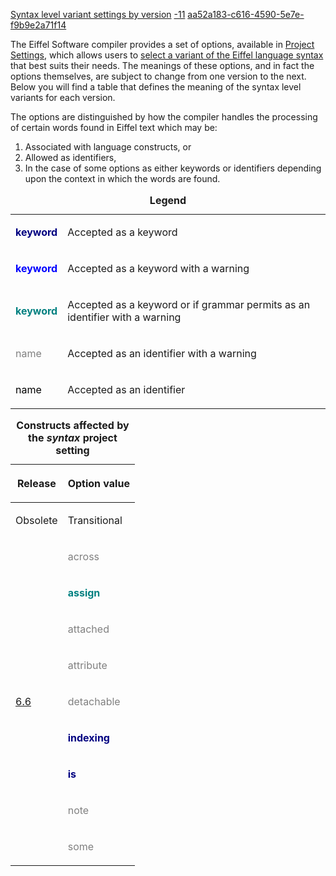 [[Property:title|Syntax level variant settings by version]]
[[Property:weight|-11]]
[[Property:uuid|aa52a183-c616-4590-5e7e-f9b9e2a71f14]]
{{Beta}}


The Eiffel Software compiler provides a set of options, available in [[General Target Options|Project Settings]], which allows users to [[Setting the syntax variant|select a variant of the Eiffel language syntax]] that best suits their needs. The meanings of these options, and in fact the options themselves, are subject to change from one version to the next. Below you will find a table that defines the meaning of the syntax level variants for each version. 

The options are distinguished by how the compiler handles the processing of certain words found in Eiffel text which may be:
# Associated with language constructs, or 
# Allowed as identifiers,
# In the case of some options as either keywords or identifiers depending upon the context in which the words are found.


{| border="1" style="float: right; border-collapse: collapse; border-style: solid;"
|+ '''Legend'''
| style="color: navy;" | '''keyword'''
| Accepted as a keyword
|-
| style="color: blue;" | '''keyword'''
| Accepted as a keyword with a warning
|-
| style="color: teal;" | '''keyword'''
| Accepted as a keyword or if grammar permits as an identifier with a warning
|-
| style="color: gray;" | name
| Accepted as an identifier with a warning
|-
| style="color: black;" | name
| Accepted as an identifier
|}

{| border="1" style="border-collapse: collapse; border-style: solid;"
|+ '''Constructs affected by the ''syntax'' project setting'''
! rowspan="2" style="valign: center;" | Release
! colspan="4" | Option value
|-
! Obsolete !! Transitional !! Standard !! Provisional
|-
! rowspan="9" style="valign: center;" | [[Release notes for EiffelStudio 6.6 | 6.6]]
| style="color: gray;" | across
| style="color: gray;" | across
| style="color: gray;" | across
| style="color: teal;" | '''across'''
|-
| style="color: teal;" | '''assign'''
| style="color: teal;" | '''assign'''
| style="color: navy;" | '''assign'''
| style="color: teal;" | '''assign'''
|-
| style="color: gray;" | attached
| style="color: teal;" | '''attached'''
| style="color: navy;" | '''attached'''
| style="color: teal;" | '''attached'''
|-
| style="color: gray;" | attribute
| style="color: teal;" | '''attribute'''
| style="color: navy;" | '''attribute'''
| style="color: teal;" | '''attribute'''
|-
| style="color: gray;" | detachable
| style="color: teal;" | '''detachable'''
| style="color: navy;" | '''detachable'''
| style="color: teal;" | '''detachable'''
|-
| style="color: navy;" | '''indexing'''
| style="color: blue;" | '''indexing'''
| style="color: black;" | indexing
| style="color: black;" | indexing
|-
| style="color: navy;" | '''is'''
| style="color: blue;" | '''is'''
| style="color: black;" | is
| style="color: black;" | is
|-
| style="color: gray;" | note
| style="color: navy;" | '''note'''
| style="color: navy;" | '''note'''
| style="color: navy;" | '''note'''
|-
| style="color: gray;" | some
| style="color: gray;" | some
| style="color: gray;" | some
| style="color: teal;" | '''some'''
|}



